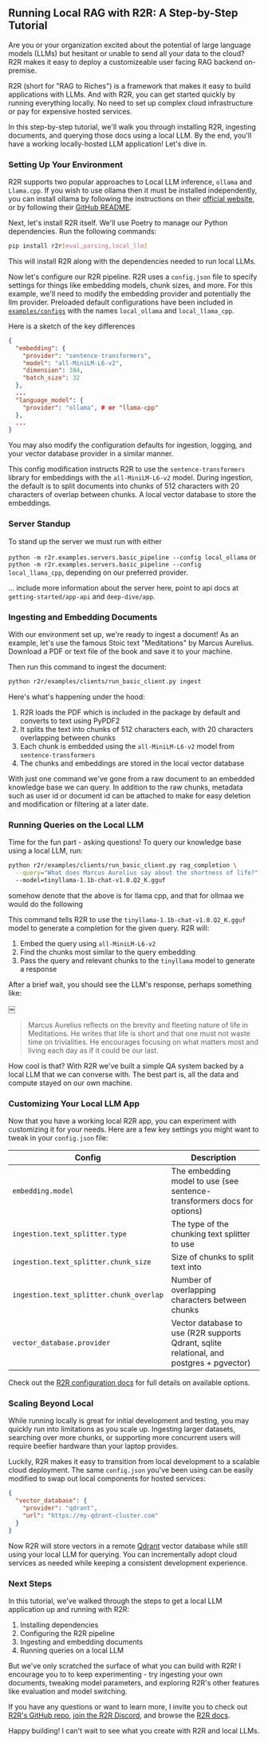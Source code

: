 ## Running Local RAG with R2R: A Step-by-Step Tutorial

Are you or your organization excited about the potential of large language models (LLMs) but hesitant or unable to send all your data to the cloud? R2R makes it easy to deploy a customizeable user facing RAG backend on-premise.

R2R (short for "RAG to Riches") is a framework that makes it easy to build applications with LLMs. And with R2R, you can get started quickly by running everything locally. No need to set up complex cloud infrastructure or pay for expensive hosted services.

In this step-by-step tutorial, we'll walk you through installing R2R, ingesting documents, and querying those docs using a local LLM. By the end, you'll have a working locally-hosted LLM application! Let's dive in.

### Setting Up Your Environment

R2R supports two popular approaches to Local LLM inference, `ollama` and `Llama.cpp`.
If you wish to use ollama then it must be installed independently, you can install ollama by following the instructions on their [official website](https://ollama.com/), or by following their [GitHub README](https://github.com/ollama/ollama).

Next, let's install R2R itself. We'll use Poetry to manage our Python dependencies. Run the following commands:

```bash
pip install r2r[eval,parsing,local_llm]
```

This will install R2R along with the dependencies needed to run local LLMs.

Now let's configure our R2R pipeline. R2R uses a `config.json` file to specify settings for things like embedding models, chunk sizes, and more. For this example, we'll need to modify the embedding provider and potentially the llm provider. Preloaded default configurations have been included in [`examples/configs`](https://github.com/SciPhi-AI/R2R/tree/main/r2r/examples/configs) with the names `local_ollama` and `local_llama_cpp`.

Here is a sketch of the key differences
```json
{
  "embedding": {
    "provider": "sentence-transformers",
    "model": "all-MiniLM-L6-v2",
    "dimension": 384,
    "batch_size": 32
  },
  ...
  "language_model": {
    "provider": "ollama", # or "llama-cpp"
  },
  ...
}
```

You may also modify the configuration defaults for ingestion, logging, and your vector database provider in a similar manner.

This config modification instructs R2R to use the `sentence-transformers` library for embeddings with the `all-MiniLM-L6-v2` model. During ingestion, the default is to split documents into chunks of 512 characters with 20 characters of overlap between chunks. A local vector database to store the embeddings.

### Server Standup

To stand up the server we must run with either 

`python -m r2r.examples.servers.basic_pipeline --config local_ollama` or `python -m r2r.examples.servers.basic_pipeline --config local_llama_cpp`, depending on our preferred provider.

... include more information about the server here, point to api docs at `getting-started/app-api` and `deep-dive/app`.
### Ingesting and Embedding Documents

With our environment set up, we're ready to ingest a document! As an example, let's use the famous Stoic text "Meditations" by Marcus Aurelius. Download a PDF or text file of the book and save it to your machine.

Then run this command to ingest the document:

```bash
python r2r/examples/clients/run_basic_client.py ingest
```

Here's what's happening under the hood:
1. R2R loads the PDF which is included in the package by default and converts to text using PyPDF2
2. It splits the text into chunks of 512 characters each, with 20 characters overlapping between chunks
3. Each chunk is embedded using the `all-MiniLM-L6-v2` model from `sentence-transformers`
4. The chunks and embeddings are stored in the local vector database

With just one command we've gone from a raw document to an embedded knowledge base we can query. In addition to the raw chunks, metadata such as user id or document id can be attached to make for easy deletion and modification or filtering at a later date.

### Running Queries on the Local LLM  

Time for the fun part - asking questions! To query our knowledge base using a local LLM, run:

```bash
python r2r/examples/clients/run_basic_client.py rag_completion \
  --query="What does Marcus Aurelius say about the shortness of life?" \ 
  --model=tinyllama-1.1b-chat-v1.0.Q2_K.gguf
```

somehow denote that the above is for llama cpp, and that for ollmaa we would do the following 


This command tells R2R to use the `tinyllama-1.1b-chat-v1.0.Q2_K.gguf` model to generate a completion for the given query. R2R will:
1. Embed the query using `all-MiniLM-L6-v2` 
2. Find the chunks most similar to the query embedding
3. Pass the query and relevant chunks to the `tinyllama` model to generate a response

After a brief wait, you should see the LLM's response, perhaps something like:

￼

> Marcus Aurelius reflects on the brevity and fleeting nature of life in Meditations. He writes that life is short and that one must not waste time on trivialities. He encourages focusing on what matters most and living each day as if it could be our last.  

How cool is that? With R2R we've built a simple QA system backed by a local LLM that we can converse with. The best part is, all the data and compute stayed on our own machine.

### Customizing Your Local LLM App

Now that you have a working local R2R app, you can experiment with customizing it for your needs. Here are a few key settings you might want to tweak in your `config.json` file:

| Config | Description |
| --- | --- | 
| `embedding.model` | The embedding model to use (see sentence-transformers docs for options) |
| `ingestion.text_splitter.type` | The type of the chunking text splitter to use  |
| `ingestion.text_splitter.chunk_size` | Size of chunks to split text into |
| `ingestion.text_splitter.chunk_overlap` | Number of overlapping characters between chunks |
| `vector_database.provider` | Vector database to use (R2R supports Qdrant, sqlite relational, and postgres + pgvector) |

Check out the [R2R configuration docs](http://localhost:3000/deep-dive/config) for full details on available options.  

### Scaling Beyond Local

While running locally is great for initial development and testing, you may quickly run into limitations as you scale up. Ingesting larger datasets, searching over more chunks, or supporting more concurrent users will require beefier hardware than your laptop provides.

Luckily, R2R makes it easy to transition from local development to a scalable cloud deployment. The same `config.json` you've been using can be easily modified to swap out local components for hosted services:

```json
{
  "vector_database": {
    "provider": "qdrant",
    "url": "https://my-qdrant-cluster.com"
  }  
}
```

Now R2R will store vectors in a remote [Qdrant](https://qdrant.tech/) vector database while still using your local LLM for querying. You can incrementally adopt cloud services as needed while keeping a consistent development experience. 

### Next Steps

In this tutorial, we've walked through the steps to get a local LLM application up and running with R2R:
1. Installing dependencies 
2. Configuring the R2R pipeline
3. Ingesting and embedding documents
4. Running queries on a local LLM  

But we've only scratched the surface of what you can build with R2R! I encourage you to to keep experimenting - try ingesting your own documents, tweaking model parameters, and exploring R2R's other features like evaluation and model switching.

If you have any questions or want to learn more, I invite you to check out [R2R's GitHub repo](https://github.com/SciPhi-ai/R2R), [join the R2R Discord](https://discord.gg/r2r), and browse the [R2R docs](https://r2r.dev/docs). 

Happy building! I can't wait to see what you create with R2R and local LLMs.